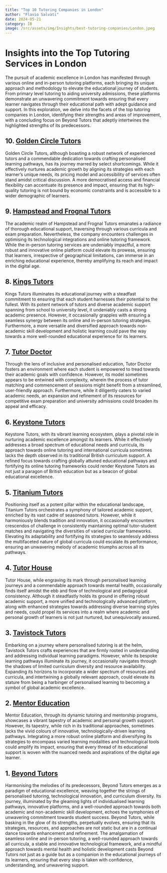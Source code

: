 ```yaml
--- 
title: "Top 10 Tutoring Companies in London"
author: "Flavio Salvati"
date: 2024-05-21
category: IB
image: /src/assets/img/Insights/best-tutoring-companies/London.jpeg
--- 
```


<h1>Insights into the Top Tutoring Services in London</h1>
The pursuit of academic excellence in London has manifested through various online and in-person tutoring platforms, each bringing its unique approach and methodology to elevate the educational journey of students. From primary level tutoring to aiding university admissions, these platforms demonstrate an unwavering commitment towards ensuring that every learner navigates through their educational path with adept guidance and support. In this exploration, we delve into the facets of the top tutoring companies in London, identifying their strengths and areas of improvement, with a concluding focus on Beyond Tutors that adeptly intertwines the highlighted strengths of its predecessors.

## 10. <a href="https://goldencircletutors.co.uk/" target="_blank" class="hover-underline-animation golden">Golden Circle Tutors</a>
Golden Circle Tutors, although boasting a robust network of experienced tutors and a commendable dedication towards crafting personalised learning pathways, has its journey marred by select shortcomings. While it effectively nurtures academic growth by aligning its strategies with each learner’s unique needs, its pricing model and accessibility of services often stand amidst critical discussion. A more democratised access and financial flexibility can accentuate its presence and impact, ensuring that its high-quality tutoring is not bound by economic constraints and is accessible to a wider demographic of learners.

## 9. <a href="https://hampsteadandfrognaltutors.org.uk/" target="_blank" class="hover-underline-animation golden">Hampstead and Frognal Tutors</a>
The academic realm of Hampstead and Frognal Tutors emanates a radiance of thorough educational support, traversing through various curricula and exam preparation. Nevertheless, the company encounters challenges in optimising its technological integrations and online tutoring framework. While the in-person tutoring services are undeniably impactful, a more robust and innovative online platform could elevate its prowess, ensuring that learners, irrespective of geographical limitations, can immerse in an enriching educational experience, thereby amplifying its reach and impact in the digital age.

## 8. <a href="https://kingstutors.co.uk/" target="_blank" class="hover-underline-animation golden">Kings Tutors</a>
Kings Tutors illuminates its educational journey with a steadfast commitment to ensuring that each student harnesses their potential to the fullest. With its potent network of tutors and diverse academic support spanning from school to university level, it undeniably casts a strong academic presence. However, it occasionally grapples with ensuring a seamless synergy between its online and in-person tutoring strategies. Furthermore, a more versatile and diversified approach towards non-academic skill development and holistic learning could pave the way towards a more well-rounded educational experience for its learners.

## 7. <a href="https://www.tutordoctor.co.uk/london-central/" target="_blank" class="hover-underline-animation golden">Tutor Doctor</a>
Through the lens of inclusive and personalised education, Tutor Doctor fosters an environment where each student is empowered to tread towards their academic goals with confidence. However, its model sometimes appears to be entwined with complexity, wherein the process of tutor matching and commencement of sessions might benefit from a streamlined, user-friendly approach. Furthermore, while it diligently caters to varied academic needs, an expansion and refinement of its resources for competitive exam preparation and university admissions could broaden its appeal and efficacy.

## 6. <a href="https://www.keystonetutors.com/" target="_blank" class="hover-underline-animation golden">Keystone Tutors</a>
Keystone Tutors, with its vibrant learning ecosystem, plays a pivotal role in nurturing academic excellence amongst its learners. While it effectively addresses a broad spectrum of educational needs and curricula, its approach towards online tutoring and international curricula sometimes lacks the depth observed in its traditional British curriculum support. A refined focus towards crafting globally attuned educational pathways and fortifying its online tutoring frameworks could render Keystone Tutors as not just a paragon of British education but as a beacon of global educational excellence.

## 5. <a href="https://www.titaniumtutors.co.uk/" target="_blank" class="hover-underline-animation golden">Titanium Tutors</a>
Positioning itself as a potent pillar within the educational landscape, Titanium Tutors orchestrates a symphony of tailored academic support, enriched by its vast cadre of seasoned tutors. However, while it harmoniously blends tradition and innovation, it occasionally encounters crescendos of challenge in consistently maintaining optimal tutor-student matches and navigating the diversities of varied curricular frameworks. Elevating its adaptability and fortifying its strategies to seamlessly address the multifaceted nature of global curricula could escalate its performance, ensuring an unwavering melody of academic triumphs across all its pathways.

## 4. <a href="https://tutorhouse.co.uk/" target="_blank" class="hover-underline-animation golden">Tutor House</a>
Tutor House, while engraving its mark through personalised learning journeys and a commendable approach towards mental health, occasionally finds itself amidst the ebb and flow of technological and pedagogical consistency. Although it steadfastly holds its ground in offering robust academic support, a more unified and technologically advanced platform, along with enhanced strategies towards addressing diverse learning styles and needs, could propel its services into a realm where academic and personal growth of learners is not just nurtured, but unequivocally assured.

## 3. <a href="https://tavistocktutors.com/" target="_blank" class="hover-underline-animation golden">Tavistock Tutors</a>
Embarking on a journey where personalised tutoring is at the helm, Tavistock Tutors crafts experiences that are firmly rooted in understanding and addressing individual learning paradigms. However, while its bespoke learning pathways illuminate its journey, it occasionally navigates through the shadows of limited curriculum diversity and resource availability. Expanding its horizons to incorporate a wider spectrum of resources and curricula, and intertwining a globally relevant approach, could elevate its stature from being a harbinger of personalised learning to becoming a symbol of global academic excellence.

## 2. <a href="https://mentoreducation.co.uk/" target="_blank" class="hover-underline-animation golden">Mentor Education</a>
Mentor Education, through its dynamic tutoring and mentorship programs, showcases a vibrant tapestry of academic and personal growth support. However, its tapestry, while rich in its traditional approaches, sometimes lacks the vivid colours of innovative, technologically-driven learning pathways. Integrating a more robust online platform and diversifying its strategies to encompass varied learning modalities and technological tools could amplify its impact, ensuring that every thread of its educational support is woven with the nuanced needs and aspirations of the digital age learner.

## 1. <a href="https://www.beyond-tutors.com" target="_blank" class="hover-underline-animation golden">Beyond Tutors</a>
Harmonising the melodies of its predecessors, Beyond Tutors emerges as a paradigm of educational excellence, weaving together the strings of personalised tutoring, technological innovation, and curriculum diversity. Its journey, illuminated by the gleaming lights of individualised learning pathways, innovative platforms, and a well-rounded approach towards both academic and non-academic skill development, echoes the symphonies of unwavering commitment towards student success. Beyond Tutors, while basking in the glow of its strengths, perpetually evolves, ensuring that its strategies, resources, and approaches are not static but are in a continual dance towards enhancement and refinement. The amalgamation of seamless online and in-person tutoring, a well-rounded approach towards all curricula, a stable and innovative technological framework, and a mindful approach towards mental health and holistic development casts Beyond Tutors not just as a guide but as a companion in the educational journeys of its learners, ensuring that every step is taken with confidence, understanding, and unwavering support.



